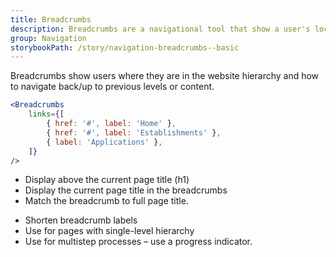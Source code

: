 ```yaml
---
title: Breadcrumbs
description: Breadcrumbs are a navigational tool that show a user's location on a website as a row of links, usually at the top of the page.
group: Navigation
storybookPath: /story/navigation-breadcrumbs--basic
---
```


Breadcrumbs show users where they are in the website hierarchy and how to navigate back/up to previous levels or content.

```jsx live
<Breadcrumbs
	links={[
		{ href: '#', label: 'Home' },
		{ href: '#', label: 'Establishments' },
		{ label: 'Applications' },
	]}
/>
```

<DoHeading />

- Display above the current page title (h1)
- Display the current page title in the breadcrumbs
- Match the breadcrumb to full page title.

<DontHeading />

- Shorten breadcrumb labels
- Use for pages with single-level hierarchy
- Use for multistep processes – use a progress indicator.
